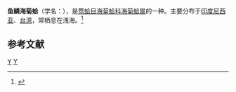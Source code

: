 {{Speciesbox
| taxon = Spondylus squamosus
| binomial_authority = Schreibers, 1793
}}
'''鱼鳞海菊蛤'''（学名：''{{lang|la|Spondylus squamosus}}''），是[[莺蛤目|莺蛤目]][[海菊蛤科|海菊蛤科]][[海菊蛤属|海菊蛤属]]的一种。主要分布于[[印度尼西亚|印度尼西亚]]、[[台湾|台湾]]，常栖息在浅海。<ref>{{cite web|url=http://shell.sinica.edu.tw/chinese/shellbase_detail.php?science_no=2348|title=国际贝库：鱼鳞海菊蛤|publisher=台湾贝类资料库|accessdate=2009-08-11}}</ref>

== 参考文献 ==
{{reflist}}
{{taxonbar}}
[[Category:_1793年描述的动物|Y]]
[[Category:海菊蛤科|Y]]